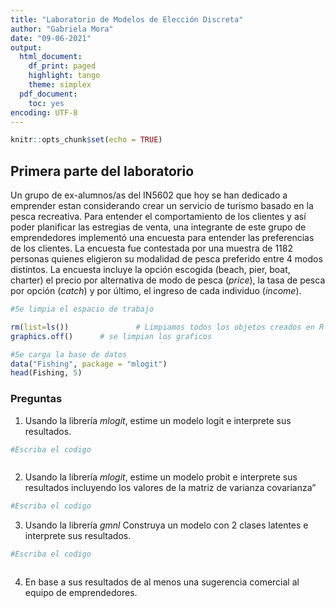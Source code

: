 ```yaml
---
title: "Laboratorio de Modelos de Elección Discreta"
author: "Gabriela Mora"
date: "09-06-2021"
output:
  html_document:
    df_print: paged
    highlight: tango
    theme: simplex
  pdf_document:
    toc: yes
encoding: UTF-8
---
```


```r
knitr::opts_chunk$set(echo = TRUE)
```


## Primera parte del laboratorio

Un grupo de ex-alumnos/as del IN5602 que hoy se han dedicado a emprender estan considerando crear un servicio de turismo basado en la pesca recreativa. Para entender el comportamiento de los clientes y así poder planificar las estregias de venta, una integrante de este grupo de emprendedores implementó una encuesta para entender las preferencias de los clientes. La encuesta fue contestada por una muestra de 1182 personas quienes eligieron su modalidad de pesca preferido entre 4 modos distintos. La encuesta incluye la opción escogida (beach, pier, boat, charter) el precio por alternativa de modo de pesca (*price*), la tasa de pesca por opción (*catch*) y por último, el ingreso de cada individuo (*income*).

```r
#Se limpia el espacio de trabajo

rm(list=ls())				# Limpiamos todos los objetos creados en R
graphics.off()	    # se limpian los graficos 

```

```r
#Se carga la base de datos
data("Fishing", package = "mlogit")
head(Fishing, 5)
```

### Preguntas


1. Usando la librería _mlogit_, estime un modelo logit e interprete sus resultados.

```r

#Escriba el codigo



```

2. Usando la librería _mlogit_, estime un modelo probit e interprete sus resultados incluyendo los valores de la matriz de varianza covarianza"

```r
#Escriba el codigo


```

3. Usando la librería _gmnl_ Construya un modelo con 2 clases latentes e interprete sus resultados.

```r
#Escriba el codigo



```

4. En base a sus resultados de al menos una sugerencia comercial al equipo de emprendedores. 






